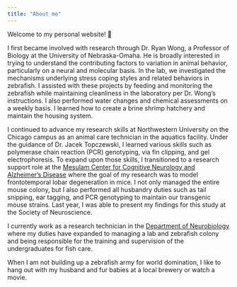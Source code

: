 ```yaml
---
title: "About me"
---
```

Welcome to my personal website! 👋  

I first became involved with research through Dr. Ryan Wong, a Professor of Biology at the University of Nebraska-Omaha. He is broadly interested in trying to understand the contributing factors to variation in animal behavior, particularly on a neural and molecular basis. In the lab, we investigated the mechanisms underlying stress coping styles and related behaviors in zebrafish. I assisted with these projects by feeding and monitoring the zebrafish while maintaining cleanliness in the laboratory per Dr. Wong’s instructions. I also performed water changes and chemical assessments on a weekly basis. I learned how to create a brine shrimp hatchery and maintain the housing system.

I continued to advance my research skills at Northwestern University on the Chicago campus as an animal care technician in the aquatics facility. Under the guidance of Dr. Jacek Topczewski, I learned various skills such as polymerase chain reaction (PCR) genotyping, via fin clipping, and gel electrophoresis. To expand upon those skills, I transitioned to a research support role at the [Mesulam Center for Cognitive Neurology and Alzheimer’s Disease](https://www.brain.northwestern.edu/) where the goal of my  research was to model frontotemporal lobar degeneration in mice. I not only managed the entire mouse colony, but I also performed all husbandry duties such as tail snipping, ear tagging, and PCR genotyping to maintain our transgenic mouse strains. Last year, I was able to present my findings for this study at the Society of Neuroscience.

I currently work as a research technician in the [Department of Neurobiology](https://neurobiology.northwestern.edu/) where my duties have expanded to managing a lab and zebrafish colony and being responsible for the training and supervision of the undergraduates for fish care. 

When I am not building up a zebrafish army for world domination, I like to hang out with my husband and fur babies at a local brewery or watch a movie. 